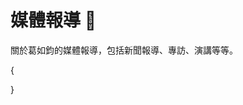 
# 媒體報導 📰

關於葛如鈞的媒體報導，包括新聞報導、專訪、演講等等。

{<Cards className="mt-8 grid-cols-1 sm:grid-cols-2 md:grid-cols-1 lg:grid-cols-2 xl:grid-cols-3 gap-5 gap-y-8">

<YoutubeCard
  title="戰情室上線啦 2023/12/28"
  videoId="3Z1Mv5ZtvVM"
  description="網驚世界最聰明大學畢業生 藍不分區葛如鈞有多強？準區塊鏈立委提名不分區秘辛 投侯友宜翻轉 Web3？"
/>
<YoutubeCard
  title="藍不分區秀戰力！「寶博士」葛如鈞、陳菁徽首開記者會"
  videoId="eon7YcFBLJ8"
  description="國民黨日前公布不分區名單，其中區塊鏈專家「寶博士」葛如鈞，成為亮點！首度開記者會秀戰力，批評民進黨執政缺失，同時也力挺主帥侯友宜的政見。"
/>
<YoutubeCard
  title="亮點？藍不分區驚見「世界最聰明大學畢業生」"
  videoId="Z-uAqE3sjro"
  description="國民黨日前公布不分區立委名單，除了前高雄市長韓國瑜排名第一，也有不少亮眼人選，其中區塊鏈專家葛如鈞，他是台灣第一位奇點大學畢業生，這間學校由 Google、NASA 共同創辦，來自美國矽谷，更號稱世界最聰明大學，每年只收 80 到 100 位菁英，師資更包含知名電影導演詹姆斯卡麥隆、互聯網之父文頓瑟夫等人。"
/>
<YoutubeCard
  title="人工智慧與跨領域科技教育的發展趨勢，專訪葛如鈞寶博士"
  videoId="eBMhjuQwTno"
  description="AI 區塊鏈專家「寶博士」葛如鈞，台灣第一位從 Google 和 NASA 合辦，號稱「全球最聰明大學」奇點大學畢業的畢業生，更經營Podcast頻道「寶博朋友說」，現為國民黨不分區立委提名人。"
/>
<YoutubeCard
  title="政治素人！ 藍不分區第3「寶博士」入列"
  videoId="1Xf5km1b5Kg"
  description="中選會今天（1/8）舉行選舉史上首次政黨電視政見發表會。國民黨2024不分區立委名單有許多新面孔，其中位列不分區第三，人稱區塊鏈、AI專家的「寶博士」葛如鈞，不僅在「幣圈」小有名氣，也曾和時任行政院政務委員，現任數位發展部部長唐鳳，在podcast上聊科技。另外，排名第15的外交女將吳亮儀，是侯友宜、侯明峰訪問美國、東南亞的重要幕僚，藍營積極徵召政治新面孔，期盼能爭取中間選民支持。"
/>
<YoutubeCard
  title="專訪/國會像是113個節點的區塊鏈！寶博士葛如鈞凝聚共識 盼看見科技未來"
  videoId="OeGOFk6uyjw"
  description="寶博士葛如鈞從 Podcast 主持人到進軍立法院，他認為AI可以寫程式、錄Podcast或是教課，他要做AI都沒想過他會去做的事情，「這就是我們這個時代，應該要去挑戰的事情」。"
/>
<YoutubeCard
  title="國民黨不分區葛如鈞 區塊鍊立委推「先進國會」 "
  videoId="zMgQAMkS4vc"
  description="科技一直咧進步，AI人工智慧、區塊鍊攏是這幾年熱門的議題。今仔的新國會專題，為逐家紹介咱國內頭一个「區塊鍊立委」，就是國民黨不分區名單排第三的葛如鈞，伊是台大資訊多媒體研究所的兼任助理教授；也有經營Podcast，放送上新的科技發展，予人號做「寶博士」。伊講區塊鍊、虛擬貨幣佇台灣攏予人當做詐騙、歹代，但是新興科技是世界潮流，未來進入國會，伊拍算透過立法、阻擋新興科技做歹代的空縫，結合台灣的人才優勢，予台灣行出另外一片天。"
/>
</Cards>}
